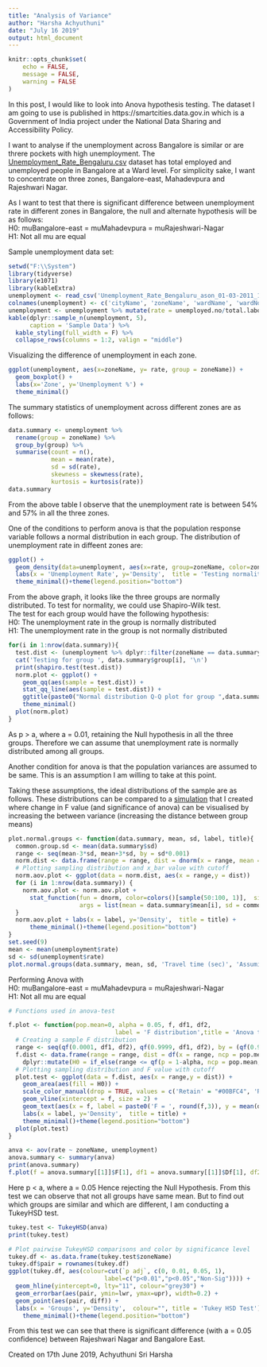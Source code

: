 ```yaml
---
title: "Analysis of Variance"
author: "Harsha Achyuthuni"
date: "July 16 2019"
output: html_document
---
```


```r
knitr::opts_chunk$set(
	echo = FALSE,
	message = FALSE,
	warning = FALSE
)
```

In this post, I would like to look into Anova hypothesis testing. The dataset I am going to use is published in https://smartcities.data.gov.in which is a Government of India project under the  National Data Sharing and Accessibility Policy.   

I want to analyse if the unemployment across Bangalore is similar or are threre pockets with high unemployment. The [Unemployment_Rate_Bengaluru.csv](https://smartcities.data.gov.in/catalog/city-profile-bengaluru?filters%5Bfield_catalog_reference%5D=2916949&format=json&offset=0&limit=9&sort%5Bcreated%5D=desc) dataset has total employed and unemployed people in Bangalore at a Ward level. For simplicity sake, I want to concentrate on three zones, Bangalore-east, Mahadevpura and Rajeshwari Nagar.  

As I want to test that there is significant difference between unemployment rate in different zones in Bangalore, the null and alternate hypothesis will be as follows:  
H0: muBangalore-east = muMahadevpura = muRajeshwari-Nagar  
H1: Not all mu are equal  

Sample unemployment data set: 
```r
setwd("F:\\System")
library(tidyverse)
library(e1071)
library(kableExtra)
unemployment <- read_csv('Unemployment_Rate_Bengaluru_ason_01-03-2011_1.csv')
colnames(unemployment) <- c('cityName', 'zoneName', 'wardName', 'wardNo', 'unemployed.no', 'employed.no', 'total.labour')
unemployment <- unemployment %>% mutate(rate = unemployed.no/total.labour) %>% filter(zoneName %in% c('East', 'Mahadevapura', 'Rajarajeswari Nagar'))
kable(dplyr::sample_n(unemployment, 5),
      caption = 'Sample Data') %>% 
  kable_styling(full_width = F) %>%
  collapse_rows(columns = 1:2, valign = "middle")
```

Visualizing the difference of unemployment in each zone.  

```r
ggplot(unemployment, aes(x=zoneName, y= rate, group = zoneName)) + 
  geom_boxplot() +
  labs(x='Zone', y='Unemployment %') + 
  theme_minimal()
```

The summary statistics of unemployment across different zones are as follows:  
```r
data.summary <- unemployment %>% 
  rename(group = zoneName) %>% 
  group_by(group) %>% 
  summarise(count = n(), 
            mean = mean(rate),
            sd = sd(rate),
            skewness = skewness(rate),
            kurtosis = kurtosis(rate))
data.summary
```

From the above table I observe that the unemployment rate is between 54% and 57% in all the three zones.  

One of the conditions to perform anova is that the population response variable follows a normal distribution in each group. The distribution of unemployment rate in diffeent zones are:

```r
ggplot() + 
  geom_density(data=unemployment, aes(x=rate, group=zoneName, color=zoneName), adjust=2) +
  labs(x = 'Unemployment Rate', y='Density',  title = 'Testing normality among response variables') +
  theme_minimal()+theme(legend.position="bottom")
```

From the above graph, it looks like the three groups are normally distributed. To test for normality, we could use Shapiro-Wilk test.  
The test for each group would have the following hypothesis:  
H0: The unemployment rate in the group is normally distributed  
H1: The unemployment rate in the group is not normally distributed 
```r
for(i in 1:nrow(data.summary)){
  test.dist <- (unemployment %>% dplyr::filter(zoneName == data.summary$group[i]))$rate
  cat('Testing for group ', data.summary$group[i], '\n')
  print(shapiro.test(test.dist))
  norm.plot <- ggplot() + 
    geom_qq(aes(sample = test.dist)) +
    stat_qq_line(aes(sample = test.dist)) +
    ggtitle(paste0("Normal distribution Q-Q plot for group ",data.summary$group[i])) +
    theme_minimal()
  plot(norm.plot)
}
```

As p > a, where a = 0.01, retaining the Null hypothesis in all the three groups. Therefore we can assume that unemployment rate is normally distributed among all groups.  

Another condition for anova is that the population variances are assumed to be same. This is an assumption I am willing to take at this point.  

Taking these assumptions, the ideal distributions of the sample are as follows. These distributions can be compared to a [simulation](https://harshaash.shinyapps.io/AnovaSimulation/) that I created where change in F value (and significance of anova) can be visualised by increasing the between variance (increasing the distance between group means)  

```r
plot.normal.groups <- function(data.summary, mean, sd, label, title){
  common.group.sd <- mean(data.summary$sd)
  range <- seq(mean-3*sd, mean+3*sd, by = sd*0.001)
  norm.dist <- data.frame(range = range, dist = dnorm(x = range, mean = mean, sd = sd))
  # Plotting sampling distribution and x_bar value with cutoff
  norm.aov.plot <- ggplot(data = norm.dist, aes(x = range,y = dist))
  for (i in 1:nrow(data.summary)) {
    norm.aov.plot <- norm.aov.plot + 
      stat_function(fun = dnorm, color=colors()[sample(50:100, 1)],  size = 1, 
                    args = list(mean = data.summary$mean[i], sd = common.group.sd))
  }
  norm.aov.plot + labs(x = label, y='Density',  title = title) +
      theme_minimal()+theme(legend.position="bottom")
}
set.seed(9)
mean <- mean(unemployment$rate)
sd <- sd(unemployment$rate)
plot.normal.groups(data.summary, mean, sd, 'Travel time (sec)', 'Assuming normality among response variables')
```

Performing Anova with  
H0: muBangalore-east = muMahadevpura = muRajeshwari-Nagar  
H1: Not all mu are equal    

```r
# Functions used in anova-test

f.plot <- function(pop.mean=0, alpha = 0.05, f, df1, df2,
                              label = 'F distribution',title = 'Anova test'){
  # Creating a sample F distribution
  range <- seq(qf(0.0001, df1, df2), qf(0.9999, df1, df2), by = (qf(0.9999, df1, df2)-qf(0.0001, df1, df2))*0.001)
  f.dist <- data.frame(range = range, dist = df(x = range, ncp = pop.mean, df1 = df1, df2 = df2)) %>% 
    dplyr::mutate(H0 = if_else(range <= qf(p = 1-alpha, ncp = pop.mean, df1 = df1,df2 = df2),'Retain', 'Reject'))
  # Plotting sampling distribution and F value with cutoff
  plot.test <- ggplot(data = f.dist, aes(x = range,y = dist)) +
    geom_area(aes(fill = H0)) +
    scale_color_manual(drop = TRUE, values = c('Retain' = "#00BFC4", 'Reject' = "#F8766D"), aesthetics = 'fill') +
    geom_vline(xintercept = f, size = 2) +
    geom_text(aes(x = f, label = paste0('F = ', round(f,3)), y = mean(dist)), colour="blue", vjust = 1.2) +
    labs(x = label, y='Density',  title = title) +
    theme_minimal()+theme(legend.position="bottom")
  plot(plot.test)
}
```

```r
anva <- aov(rate ~ zoneName, unemployment)
anova.summary <- summary(anva)
print(anova.summary)
f.plot(f = anova.summary[[1]]$F[1], df1 = anova.summary[[1]]$Df[1], df2 = anova.summary[[1]]$Df[2])
```

Here p < a, where a = 0.05 Hence rejecting the Null Hypothesis. From this test we can observe that not all groups have same mean. But to find out which groups are similar and which are different, I am conducting a TukeyHSD test.  

```r
tukey.test <- TukeyHSD(anva)
print(tukey.test)

# Plot pairwise TukeyHSD comparisons and color by significance level
tukey.df <- as.data.frame(tukey.test$zoneName)
tukey.df$pair = rownames(tukey.df)
ggplot(tukey.df, aes(colour=cut(`p adj`, c(0, 0.01, 0.05, 1), 
                           label=c("p<0.01","p<0.05","Non-Sig")))) +
  geom_hline(yintercept=0, lty="11", colour="grey30") +
  geom_errorbar(aes(pair, ymin=lwr, ymax=upr), width=0.2) +
  geom_point(aes(pair, diff)) +
  labs(x = 'Groups', y='Density',  colour="", title = 'Tukey HSD Test') +
    theme_minimal()+theme(legend.position="bottom")
```

From this test we can see that there is significant difference (with a = 0.05 confidence) between Rajeshwari Nagar and Bangalore East.    

Created on 17th June 2019, Achyuthuni Sri Harsha